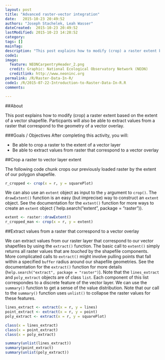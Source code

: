 ```yaml
---
layout: post
title: "Advanced raster-vector integration"
date:   2015-10-23 20:49:52
authors: "Joseph Stachelek, Leah Wasser"
dateCreated:  2015-10-23 20:49:52
lastModified: 2015-10-23 14:28:52
category: 
tags: []
mainTag: 
description: "This post explains how to modify (crop) a raster extent based on the extent of a vector shapefile. Particpants will also be able to extract values from a raster that correspond to the geometry of a vector overlay."
code1: 
image:
  feature: NEONCarpentryHeader_2.png
  credit: Graphic: National Ecological Observatory Network (NEON)
  creditlink: http://www.neoninc.org
permalink: /R/Raster-Data-In-R/
code1: /R/2015-07-22-Introduction-to-Raster-Data-In-R.R
comments:

---
```


##About

This post explains how to modify (crop) a raster extent based on the extent of a vector shapefile. Particpants will also be able to extract values from a raster that correspond to the geometry of a vector overlay.

###Goals / Objectives
After completing this activity, you will:

 * Be able to crop a raster to the extent of a vector layer
 * Be able to extract values from raster that correspond to a vector overlay
 
##Crop a raster to vector layer extent

The following code chunk crops our previously loaded raster by the extent of our polygon shapefile.

```r
r_cropped <- crop(x = r, y = squarePlot)
```

We can also use an `extent` object as input to the `y` argument to `crop()`. The `drawExtent()` function is an easy (but imprecise) way to construct an `extent` object. See the documentation for the `extent()` function for more ways to create an `extent` object (`help.search("extent", package = "raster")). 

```r
extent <- raster::drawExtent()
r_cropped_man <- crop(x = r, y = extent)

```

##Extract values from a raster that correspond to a vector overlay

We can extract values from our raster layer that correspond to our vector shapefiles by using the `extract()` function. The basic call to `extent()` simply returns all raster values that are _touched_ by the shapefile components. More complicated calls to `extract()` might involve pulling points that fall within a specified `buffer` radius around our shapefile geometries. See the documentation for the `extract()` function for more details (`help.search("extract", package = "raster")`). Note that the `lines_extract` and `poly_extract` objects are of class `list`. Each component of this list correspondes to a discrete feature of the vector layer. We can use the `summary()` function to get a sense of the value distribution. Note that our call to the `summary()` function uses `unlist()` to collapse the raster values for these features.

```r
lines_extract <- extract(x = r, y = lines)
point_extract <- extract(x = r, y = point)
poly_extract <- extract(x = r, y = squarePlot)

class(x = lines_extract)
class(x = point_extract)
class(x = poly_extract)

summary(unlist(lines_extract))
summary(point_extract)
summary(unlist(poly_extract))

```